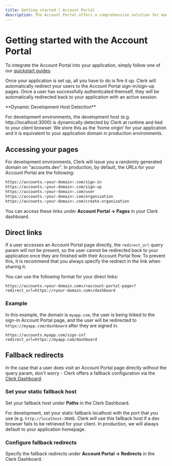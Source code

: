 ```yaml
---
title: Getting started | Account Portal
description: The Account Portal offers a comprehensive solution for managing user authentication and profile management in your web application and is the fastest way to add Clerk's authentication to your application with minimal code required.
---
```


# Getting started with the Account Portal  

To integrate the Account Portal into your application, simply follow one of our [quickstart guides](/docs/quickstarts/overview). 

Once your application is set up, all you have to do is fire it up. Clerk will automatically redirect your users to the Account Portal sign-in/sign-up pages. Once a user has successfully authenticated themself, they will be automatically redirected back to your application with an active session. 

<Callout type="info" emoji="💡">
  **Dynamic Development Host Detection**  

  For development environments, the development host (e.g. http://localhost:3000) is dynamically detected by Clerk at runtime and tied to your client browser. We store this as the ‘home origin’ for your application and it is equivalent to your application domain in production environments.
</Callout>

## Accessing your pages

For development environments, Clerk will issue you a randomly generated domain on "accounts.dev". In production, by default, the URLs for your Account Portal are the following:

```sh
https://accounts.<your-domain>.com/sign-in
https://accounts.<your-domain>.com/sign-up
https://accounts.<your-domain>.com/user
https://accounts.<your-domain>.com/organization
https://accounts.<your-domain>.com/create-organization
```

You can access these links under **Account Portal -> Pages** in your Clerk dashboard.

## Direct links

If a user accesses an Account Portal page directly, the `redirect_url` query param will not be present, so the user cannot be redirected back to your application once they are finished with their Account Portal flow. To prevent this, it is recommend that you always specify the redirect in the link when sharing it. 

You can use the following format for your direct links:

`https://accounts.<your-domain.com>/<account-portal-page>?redirect_url=https://<your-domain.com>/dashboard`

### Example

In this example, the domain is `myapp.com`, the user is being linked to the sign-in Account Portal page, and the user will be redirected to `https://myapp.com/dashboard` after they are signed in.

`https://accounts.myapp.com/sign-in?redirect_url=https://myapp.com/dashboard`


## Fallback redirects

In the case that a user does visit an Account Portal page directly without the query param, don't worry - Clerk offers a fallback configuration via the [Clerk Dashboard](https://dashboard.clerk.com).

<Steps>

### Set your static fallback host

Set your fallback host under **Paths** in the Clerk Dashboard. 

For development, set your static fallback localhost with the port that you use (e.g. `http://localhost:3000`). Clerk will use this fallback host if a dev browser fails to be retrieved for your client. In production, we will always default to your application homepage.

<Images 
  width={3248}
  height={2112}
  src="/docs/images/account-portal/account_portal_paths.png"
  alt="Account Portal paths"
/>
  
### Configure fallback redirects

Specify the fallback redirects under **Account Portal -> Redirects** in the Clerk Dashboard.

<Images 
  width={3248}
  height={2112}
  src="/docs/images/account-portal/account_portal_redirects.png"
  alt="Account Portal redirects"
/>

</Steps>